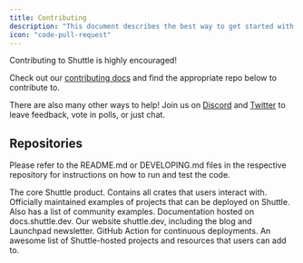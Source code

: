 ```yaml
---
title: Contributing
description: "This document describes the best way to get started with contributing to Shuttle"
icon: "code-pull-request"
---
```


Contributing to Shuttle is highly encouraged!

Check out our [contributing docs](https://github.com/shuttle-hq/shuttle/blob/main/CONTRIBUTING.md) and find the appropriate repo below to contribute to.

There are also many other ways to help!
Join us on [Discord](https://discord.com/invite/shuttle) and [Twitter](https://twitter.com/shuttle_dev) to leave feedback, vote in polls, or just chat.

## Repositories

Please refer to the README.md or DEVELOPING.md files in the respective repository for instructions on how to run and test the code.

<CardGroup>
  <Card
    title="shuttle"
    href="https://github.com/shuttle-hq/shuttle"
    icon="github"
    color="#ffffff"
  >
    The core Shuttle product. Contains all crates that users interact with.
  </Card>
  <Card
    title="shuttle-examples"
    href="https://github.com/shuttle-hq/shuttle-examples"
    icon="github"
    color="#ffffff"
  >
    Officially maintained examples of projects that can be deployed on Shuttle. Also has a list of community examples.
  </Card>
  <Card
    title="shuttle-docs"
    href="https://github.com/shuttle-hq/shuttle-docs"
    icon="github"
    color="#ffffff"
  >
    Documentation hosted on docs.shuttle.dev.
  </Card>
  <Card
    title="www"
    href="https://github.com/shuttle-hq/www"
    icon="github"
    color="#ffffff"
  >
    Our website shuttle.dev, including the blog and Launchpad newsletter.
  </Card>
  <Card
    title="deploy-action"
    href="https://github.com/shuttle-hq/deploy-action"
    icon="github"
    color="#ffffff"
  >
    GitHub Action for continuous deployments.
  </Card>
  <Card
    title="awesome-shuttle"
    href="https://github.com/shuttle-hq/awesome-shuttle"
    icon="github"
    color="#ffffff"
  >
    An awesome list of Shuttle-hosted projects and resources that users can add to.
  </Card>
</CardGroup>

